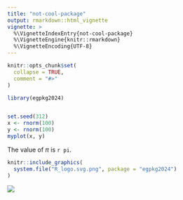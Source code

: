 ```yaml
---
title: "not-cool-package"
output: rmarkdown::html_vignette
vignette: >
  %\VignetteIndexEntry{not-cool-package}
  %\VignetteEngine{knitr::rmarkdown}
  %\VignetteEncoding{UTF-8}
---
```


```r
knitr::opts_chunk$set(
  collapse = TRUE,
  comment = "#>"
)
```

```r
library(egpkg2024)


set.seed(312)
x <- rnorm(100)
y <- rnorm(100)
myplot(x, y)
```

The value of $\pi$ is `r pi`.

```r
knitr::include_graphics(
  system.file("R_logo.svg.png", package = "egpkg2024")
)
```

![](`r system.file("R_logo.svg.png", package = "egpkg2024")`)
